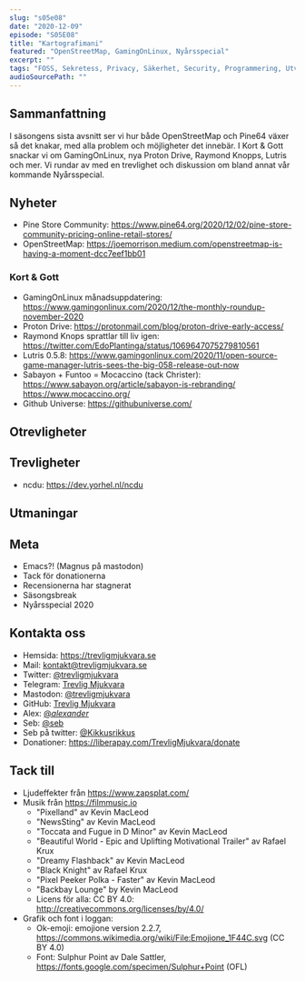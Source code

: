 ```yaml
---
slug: "s05e08"
date: "2020-12-09"
episode: "S05E08"
title: "Kartografimani"
featured: "OpenStreetMap, GamingOnLinux, Nyårsspecial"
excerpt: ""
tags: "FOSS, Sekretess, Privacy, Säkerhet, Security, Programmering, Utveckling, Mjukvara, PinePhone, Technology, Linux, Open Source, Pine64, OpenStreetMap, GamingOnLinux, Proton Drive, Raymond Knopps, Lutris, Sabayon, Funtoo, Mocaccino, GitHub Universe, ncdu, emacs"
audioSourcePath: ""
---
```

## Sammanfattning
I säsongens sista avsnitt ser vi hur både OpenStreetMap och Pine64 växer så det knakar, med alla problem och möjligheter det innebär. I Kort & Gott snackar vi om GamingOnLinux, nya Proton Drive, Raymond Knopps, Lutris och mer. Vi rundar av med en trevlighet och diskussion om bland annat vår kommande Nyårsspecial.

## Nyheter
- Pine Store Community: https://www.pine64.org/2020/12/02/pine-store-community-pricing-online-retail-stores/
- OpenStreetMap: https://joemorrison.medium.com/openstreetmap-is-having-a-moment-dcc7eef1bb01

### Kort & Gott 
- GamingOnLinux månadsuppdatering: https://www.gamingonlinux.com/2020/12/the-monthly-roundup-november-2020
- Proton Drive: https://protonmail.com/blog/proton-drive-early-access/
- Raymond Knops sprattlar till liv igen: https://twitter.com/EdoPlantinga/status/1069647075279810561
- Lutris 0.5.8: https://www.gamingonlinux.com/2020/11/open-source-game-manager-lutris-sees-the-big-058-release-out-now
- Sabayon + Funtoo = Mocaccino (tack Christer): https://www.sabayon.org/article/sabayon-is-rebranding/ https://www.mocaccino.org/
- Github Universe: https://githubuniverse.com/

## Otrevligheter

## Trevligheter
- ncdu: https://dev.yorhel.nl/ncdu

## Utmaningar

## Meta
- Emacs?! (Magnus på mastodon)
- Tack för donationerna
- Recensionerna har stagnerat
- Säsongsbreak 
- Nyårsspecial 2020

## Kontakta oss
- Hemsida: https://trevligmjukvara.se
- Mail: kontakt@trevligmjukvara.se
- Twitter: [@trevligmjukvara](https://twitter.com/trevligmjukvara)
- Telegram: [Trevlig Mjukvara](https://t.me/trevligmjukvara)
- Mastodon: [@trevligmjukvara](https://mastodon.linuxkompis.se/@trevligmjukvara)
- GitHub: [Trevlig Mjukvara](https://github.com/trevligmjukvara)
- Alex: [@_alexander_](https://mastodon.online/@_alexander_)
- Seb: [@seb](https://social.gelotte.dev/@seb)
- Seb på twitter: [@Kikkusrikkus](https://twitter.com/Kikkusrikkus)
- Donationer: https://liberapay.com/TrevligMjukvara/donate

## Tack till
- Ljudeffekter från https://www.zapsplat.com/
- Musik från https://filmmusic.io
  - "Pixelland" av Kevin MacLeod
  - "NewsSting" av Kevin MacLeod
  - "Toccata and Fugue in D Minor" av Kevin MacLeod
  - "Beautiful World - Epic and Uplifting Motivational Trailer" av Rafael Krux
  - "Dreamy Flashback" av Kevin MacLeod
  - "Black Knight" av Rafael Krux
  - "Pixel Peeker Polka - Faster" av Kevin MacLeod
  - "Backbay Lounge" by Kevin MacLeod
  - Licens för alla: CC BY 4.0: http://creativecommons.org/licenses/by/4.0/
- Grafik och font i loggan:
  - Ok-emoji: emojione version 2.2.7, https://commons.wikimedia.org/wiki/File:Emojione_1F44C.svg (CC BY 4.0)
  - Font: Sulphur Point av Dale Sattler, https://fonts.google.com/specimen/Sulphur+Point (OFL)
